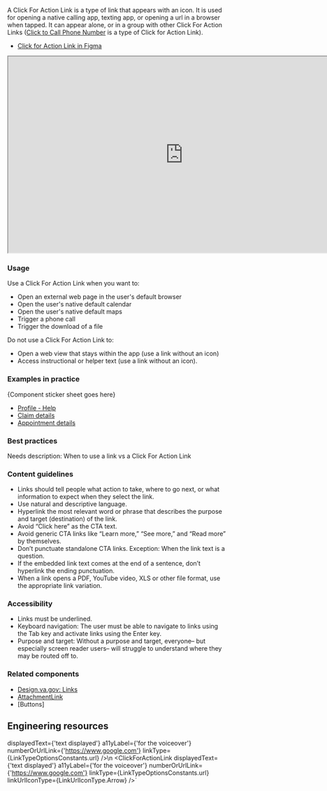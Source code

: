 


A Click For Action Link is a type of link that appears with an icon. It is used for opening a native calling app, texting app, or opening a url in a browser when tapped. It can appear alone, or in a group with other Click For Action Links ([Click to Call Phone Number](/design/Components/Buttons%20and%20Links/ClickToCallPhoneNumber) is a type of Click for Action Link).

- [Click for Action Link in Figma](https://www.figma.com/file/QVLPB3eOunmKrgQOuOt0SU/%F0%9F%93%90-DesignLibrary2.0---VAMobile?type=design&node-id=3876%3A7615&t=YDkTeygO0rv9kGMN-1)

<iframe width="800" height="450" alt="Click for action link example" src="https://www.figma.com/embed?embed_host=share&url=https%3A%2F%2Fwww.figma.com%2Ffile%2FQVLPB3eOunmKrgQOuOt0SU%2FVAMobile-DesignLibrary1.0-%25F0%259F%2593%2590%3Fnode-id%3D565%253A897%26t%3DZDrejgQLeRRckbXL-1" allowfullscreen></iframe>


### Usage
Use a Click For Action Link when you want to:
- Open an external web page in the user's default browser
- Open the user's native default calendar
- Open the user's native default maps
- Trigger a phone call
- Trigger the download of a file


Do not use a Click For Action Link to:
- Open a web view that stays within the app (use a link without an icon)
- Access instructional or helper text (use a link without an icon).


### Examples in practice
{Component sticker sheet goes here}
- [Profile - Help](https://www.figma.com/proto/O6sdr5N7xV6GOZhTPcgY5x/%F0%9F%9A%A2-Profile-2.0---Shipped---VA-Mobile?type=design&page-id=601%3A6458&node-id=829-8633&viewport=138%2C282%2C0.25&scaling=min-zoom)
- [Claim details](https://www.figma.com/proto/p0vlRz38TKIOwWDfI2bGc7/%F0%9F%9A%A2-Benefits-2.0---Shipped---VA-Mobile?type=design&page-id=702%3A3110&node-id=1033-14745&viewport=589%2C474%2C0.25&scaling=min-zoom&starting-point-node-id=1013%3A9529)
- [Appointment details](https://www.figma.com/proto/JQAoUBxvSWCzKvu2ifRRE7/%F0%9F%9A%A2-Health-2.0---Shipped---VA-Mobile?type=design&page-id=601%3A6458&node-id=1067-32446&viewport=-277%2C-99%2C0.5&scaling=min-zoom)


### Best practices
Needs description: When to use a link vs a Click For Action Link


### Content guidelines
- Links should tell people what action to take, where to go next, or what information to expect when they select the link.
- Use natural and descriptive language.
- Hyperlink the most relevant word or phrase that describes the purpose and target (destination) of the link.
- Avoid “Click here” as the CTA text.
- Avoid generic CTA links like “Learn more,” “See more,” and “Read more” by themselves.
- Don’t punctuate standalone CTA links. Exception: When the link text is a question.
- If the embedded link text comes at the end of a sentence, don’t hyperlink the ending punctuation.
- When a link opens a PDF, YouTube video, XLS or other file format, use the appropriate link variation.


### Accessibility
- Links must be underlined.
- Keyboard navigation: The user must be able to navigate to links using the Tab key and activate links using the Enter key.
- Purpose and target: Without a purpose and target, everyone– but especially screen reader users– will struggle to understand where they may be routed off to.


### Related components
- [Design.va.gov: Links](https://design.va.gov/components/link/)
- [AttachmentLink](/design/Components/Buttons%20and%20Links/AttachmentLink)
- [Buttons]


## Engineering resources


displayedText={'text displayed'}
a11yLabel={'for the voiceover'}
numberOrUrlLink={'https://www.google.com'} 
linkType={LinkTypeOptionsConstants.url} />\n
<ClickForActionLink 
displayedText={'text displayed'}
a11yLabel={'for the voiceover'}
numberOrUrlLink={'https://www.google.com'} 
linkType={LinkTypeOptionsConstants.url} 
linkUrlIconType={LinkUrlIconType.Arrow} />`


<ComponentTopInfo componentName="ClickForActionLink" example={exampleString} codeString={ClickForActionLinkString} />
